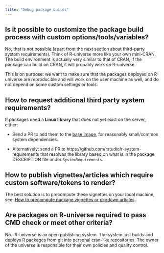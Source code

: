 ```yaml
---
title: "Debug package builds"
---
```


## Is it possible to customize the package build process with custom options/tools/variables?

No, that is not possible (apart from the next section about third-party system requirements). 
Think of R-universe more like your own mini-CRAN. 
The build environment is actually very similar to that of CRAN, if the package can build on CRAN, it will probably work on R-universe.

This is on purpose: we want to make sure that the packages deployed on R-universe are reproducible and will work on the user machine as well, and do not depend on some custom settings or tools.

## How to request additional third party system requirements?

If packages need a **Linux library** that does not yet exist on the server, either:

 - Send a PR to add them to the [base image](https://github.com/r-universe-org/base-image), for reasonably small/common system dependencies.
 
 - Alternatively: send a PR to https://github.com/rstudio/r-system-requirements that resolves the library based on what is in the package DESCRIPTION file under `SystemRequirements`.

## How to publish vignettes/articles which require custom software/tokens to render?

The best solution is to precompute these vignettes on your local machine, see: [How to precompute package vignettes or pkgdown articles](https://ropensci.org/blog/2019/12/08/precompute-vignettes/).


## Are packages on R-universe required to pass CMD check or meet other criteria?

No. 
R-universe is an open publishing system. 
The system just builds and deploys R packages from git into personal cran-like repositories. 
The owner of the universe is responsible for their own policies and quality control.
